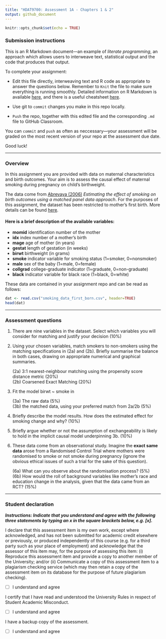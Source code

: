 ```yaml
---
title: "HDAT9700: Assessment 1A - Chapters 1 & 2"
output: github_document
---
```


```r
knitr::opts_chunk$set(echo = TRUE)

```

### Submission instructions
This is an R Markdown document---an example of *literate programming*, an approach which allows users to interweave text, statistical output and the code that produces that output. 

To complete your assignment:   

* Edit this file directly, interweaving text and R code as appropriate to answer the questions below. Remember to `Knit` the file to make sure everything is running smoothly. Detailed information on R Markdown is available [here](https://rmarkdown.rstudio.com/lesson-1.html), and there is a useful cheatsheet [here](https://www.rstudio.com/wp-content/uploads/2015/02/rmarkdown-cheatsheet.pdf).  

* Use git to `commit` changes you make in this repo locally.   

* `Push` the repo, together with this edited file and the corresponding `.md` file to GitHub Classroom.  

You can `commit` and `push` as often as neccessary---your assessment will be graded on the most recent version of your repo at the assessment due date. 

Good luck!


***

### Overview

In this assignment you are provided with data on maternal characteristics and birth outcomes. Your aim is to assess the causal effect of maternal smoking during pregnancy on child's birthweight. 

The data come from [Abrevaya (2006)](https://onlinelibrary.wiley.com/doi/abs/10.1002/jae.851) _Estimating the effect of smoking on birth outcomes using a matched panel data approach_. For the purposes of this assignment, the dataset has been restricted to mother's first birth. More details can be found [here](http://qed.econ.queensu.ca/jae/2006-v21.4/abrevaya/readme.ja.txt). 


#### Here is a brief description of the available variables:                                         
* **momid** identification number of the mother                                    
* **idx** index number of a mother's birth                              
* **mage** age of mother (in years)                                               
* **gestat** length of gestation (in weeks)                                         
* **birwt** birthweight (in grams)
* **smoke** indicator variable for smoking status (1=smoker, 0=nonsmoker)
* **male** sex of the baby (1=male, 0=female)
* **collgrad** college-graduate indicator (1=graduate, 0=non-graduate)
* **black** indicator variable for black race (1=black, 0=white)

These data are contained in your assignment repo and can be read as follows:

``` r
dat <- read.csv("smoking_data_first_born.csv", header=TRUE)
head(dat)
```

***

### Assessment questions 

(1) There are nine variables in the dataset. Select which variables you will consider for matching and justify your decision (10%)

(2) Using your chosen variables, match smokers to non-smokers using the matching specifications in (2a) and (2b). Briefly summarise the balance in both cases, drawing on appropriate numerical and graphical summaries.

    (2a) 3:1 nearest-neighbour matching using the propensity score distance metric  (20%)  
    (2b) Coarsened Exact Matching                                                   (20%)  

(3) Fit the model birwt ~ smoke in 

    (3a) The raw data                                                     (5%)   
    (3b) the matched data, using your preferred match from 2a/2b          (5%)  

(4) Briefly describe the model results. How does the estimated effect for smoking change and why? (10%)

(5) Briefly argue whether or not the assumption of exchangeability is likely to hold in the implicit causal model underpinning 3b. (10%)

(6) These data come from an observational study. Imagine the **exact same data** arose from a Randomised Control Trial where mothers were randomised to smoke or not smoke during pregnancy (ignore the obvious ethical issues of such a trial for the sake of this question).

    (6a) What can you observe about the randomisation process? (5%)   
    (6b) How would the roll of background variables like mother's race and education change in the analysis, given that the data came from an RCT?  (15%)   

***

### Student declaration

**_Instructions: Indicate that you understand and agree with the following three statements by typing an x in the square brackets below, e.g. [x]._** 

I declare that this assessment item is my own work, except where acknowledged, and has not been submitted for academic credit elsewhere or previously, or produced independently of this course (e.g. for a third party such as your place of employment) and acknowledge that the assessor of this item may, for the purpose of assessing this item: (i) Reproduce this assessment item and provide a copy to another member of the University; and/or (ii) Communicate a copy of this assessment item to a plagiarism checking service (which may then retain a copy of the assessment item on its database for the purpose of future plagiarism checking).  

- [ ] I understand and agree

I certify that I have read and understood the University Rules in respect of Student Academic Misconduct.  

- [ ] I understand and agree

I have a backup copy of the assessment.  

- [ ] I understand and agree

